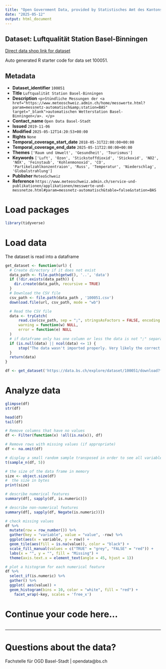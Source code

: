 ```yaml
---
title: "Open Government Data, provided by Statistisches Amt des Kantons Basel-Stadt - Fachstelle OGD"
date: "2025-05-12"
output: html_document
---
```


## Dataset: Luftqualität Station Basel-Binningen

[Direct data shop link for dataset](https://data.bs.ch/explore/dataset/100051)

Auto generated R starter code for data set 100051.

## Metadata

- **Dataset_identifier** `100051`
- **Title** `Luftqualität Station Basel-Binningen`
- **Description** `<p>Stündliche Messungen der <a href="https://www.meteoschweiz.admin.ch/home/messwerte.html?param=messnetz-automatisch&amp;station=BAS" target="_blank">automatischen Wetterstation Basel-Binningen</a>. </p>`
- **Contact_name** `Open Data Basel-Stadt`
- **Issued** `2019-11-06`
- **Modified** `2025-05-12T14:20:53+00:00`
- **Rights** `None`
- **Temporal_coverage_start_date** `2018-05-31T22:00:00+00:00`
- **Temporal_coverage_end_date** `2025-05-11T22:00:00+00:00`
- **Themes** `['Raum und Umwelt', 'Gesundheit', 'Tourismus']`
- **Keywords** `['Luft', 'Ozon', 'Stickstoffdioxid', 'Stickoxid', 'NO2', 'NOX', 'Feinstaub', 'Kohlenmonoxid', 'CO', 'Partikelzahlkonzentraion', 'Russ', 'Temperatur', 'Niederschlag', 'Globalstrahlung']`
- **Publisher** `MeteoSchweiz`
- **Reference** `https://www.meteoschweiz.admin.ch/service-und-publikationen/applikationen/messwerte-und-messnetze.html#param=messnetz-automatisch&table=false&station=BAS`


# Load packages

```r

library(tidyverse)
```

# Load data

The dataset is read into a dataframe

```r
get_dataset <- function(url) {
  # Create directory if it does not exist
  data_path <- file.path(getwd(), '..', 'data')
  if (!dir.exists(data_path)) {
    dir.create(data_path, recursive = TRUE)
  }
  # Download the CSV file
  csv_path <- file.path(data_path , '100051.csv')
  download.file(url, csv_path, mode = "wb")

  # Read the CSV file
  data <- tryCatch(
      read.csv(csv_path, sep = ";", stringsAsFactors = FALSE, encoding = "UTF-8"),
      warning = function(w) NULL,
      error = function(e) NULL
  )
  # if dataframe only has one column or less the data is not ";" separated
  if (is.null(data) || ncol(data) <= 1) {
      stop("The data wasn't imported properly. Very likely the correct separator couldn't be found.\nPlease check the dataset manually and adjust the code.")
  }
  return(data)
}
```

```r

df <- get_dataset('https://data.bs.ch/explore/dataset/100051/download?format=csv&timezone=Europe%2FZurich')

```

# Analyze data

```r

glimpse(df)
str(df)

head(df)
tail(df)

```

```r
# Remove columns that have no values
df <- Filter(function(x) !all(is.na(x)), df)

# Remove rows with missing values (if appropriate)
df <- na.omit(df)
```

```r
# display a small random sample transposed in order to see all variables
t(sample_n(df, 5))
```

```r
# the size of the data frame in memory
size <- object.size(df)
#  the size in bytes
print(size)
```

```r
# describe numerical features
summary(df[, sapply(df, is.numeric)])
```

```r
# describe non-numerical features
summary(df[, sapply(df, Negate(is.numeric))])
```

```r
# check missing values
df %>%
  mutate(row = row_number()) %>%
  gather(key = "variable", value = "value", -row) %>%
  ggplot(aes(x = variable, y = row)) +
  geom_tile(aes(fill = is.na(value)), color = "black") +
  scale_fill_manual(values = c("TRUE" = "grey", "FALSE" = "red")) +
  labs(x = "", y = "", fill = "Missing") +
  theme(axis.text.x = element_text(angle = 45, hjust = 1))
```

```r
# plot a histogram for each numerical feature
df %>%
  select_if(is.numeric) %>%
  gather() %>%
  ggplot( aes(value)) +
  geom_histogram(bins = 10, color = "white", fill = "red") +
    facet_wrap(~key, scales = 'free_x')
```

# Continue your code here...

```r

```
------------------------------------------------------------------------

# Questions about the data?

Fachstelle für OGD Basel-Stadt | opendata@bs.ch
